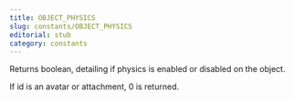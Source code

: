 ```yaml
---
title: OBJECT_PHYSICS
slug: constants/OBJECT_PHYSICS
editorial: stub
category: constants
---
```


<LSLConstant name="OBJECT_PHYSICS"/>

Returns boolean, detailing if physics is enabled or disabled on the object.

If id is an avatar or attachment, 0 is returned.
